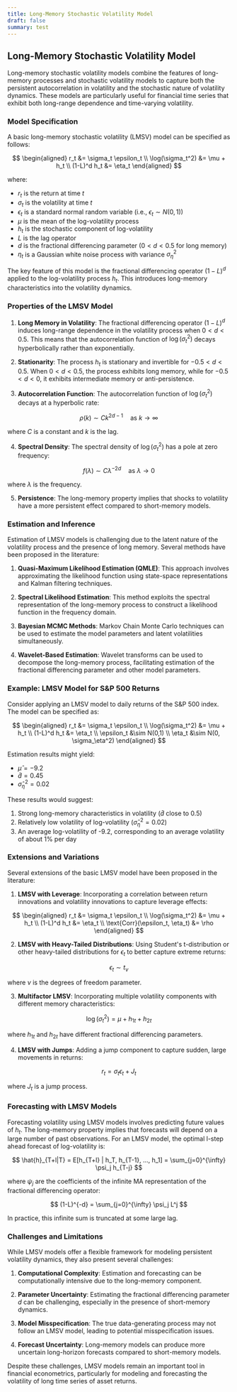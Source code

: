 ```yaml
---
title: Long-Memory Stochastic Volatility Model
draft: false
summary: test
---
```



<TOCInline toc={props.toc} asDisclosure />

## Long-Memory Stochastic Volatility Model

Long-memory stochastic volatility models combine the features of long-memory processes and stochastic volatility models to capture both the persistent autocorrelation in volatility and the stochastic nature of volatility dynamics. These models are particularly useful for financial time series that exhibit both long-range dependence and time-varying volatility.

### Model Specification

A basic long-memory stochastic volatility (LMSV) model can be specified as follows:

$$
\begin{aligned}
r_t &= \sigma_t \epsilon_t \\
\log(\sigma_t^2) &= \mu + h_t \\
(1-L)^d h_t &= \eta_t
\end{aligned}
$$

where:

- $r_t$ is the return at time $t$
- $\sigma_t$ is the volatility at time $t$
- $\epsilon_t$ is a standard normal random variable (i.e., $\epsilon_t \sim N(0,1)$)
- $\mu$ is the mean of the log-volatility process
- $h_t$ is the stochastic component of log-volatility
- $L$ is the lag operator
- $d$ is the fractional differencing parameter ($0 < d < 0.5$ for long memory)
- $\eta_t$ is a Gaussian white noise process with variance $\sigma_\eta^2$

The key feature of this model is the fractional differencing operator $(1-L)^d$ applied to the log-volatility process $h_t$. This introduces long-memory characteristics into the volatility dynamics.

### Properties of the LMSV Model

1. **Long Memory in Volatility**: The fractional differencing operator $(1-L)^d$ induces long-range dependence in the volatility process when $0 < d < 0.5$. This means that the autocorrelation function of $\log(\sigma_t^2)$ decays hyperbolically rather than exponentially.

2. **Stationarity**: The process $h_t$ is stationary and invertible for $-0.5 < d < 0.5$. When $0 < d < 0.5$, the process exhibits long memory, while for $-0.5 < d < 0$, it exhibits intermediate memory or anti-persistence.

3. **Autocorrelation Function**: The autocorrelation function of $\log(\sigma_t^2)$ decays at a hyperbolic rate:

$$
\rho(k) \sim C k^{2d-1} \quad \text{as } k \to \infty
$$

where $C$ is a constant and $k$ is the lag.

4. **Spectral Density**: The spectral density of $\log(\sigma_t^2)$ has a pole at zero frequency:

$$
f(\lambda) \sim C \lambda^{-2d} \quad \text{as } \lambda \to 0
$$

where $\lambda$ is the frequency.

5. **Persistence**: The long-memory property implies that shocks to volatility have a more persistent effect compared to short-memory models.

### Estimation and Inference

Estimation of LMSV models is challenging due to the latent nature of the volatility process and the presence of long memory. Several methods have been proposed in the literature:

1. **Quasi-Maximum Likelihood Estimation (QMLE)**: This approach involves approximating the likelihood function using state-space representations and Kalman filtering techniques.

2. **Spectral Likelihood Estimation**: This method exploits the spectral representation of the long-memory process to construct a likelihood function in the frequency domain.

3. **Bayesian MCMC Methods**: Markov Chain Monte Carlo techniques can be used to estimate the model parameters and latent volatilities simultaneously.

4. **Wavelet-Based Estimation**: Wavelet transforms can be used to decompose the long-memory process, facilitating estimation of the fractional differencing parameter and other model parameters.

### Example: LMSV Model for S&P 500 Returns

Consider applying an LMSV model to daily returns of the S&P 500 index. The model can be specified as:

$$
\begin{aligned}
r_t &= \sigma_t \epsilon_t \\
\log(\sigma_t^2) &= \mu + h_t \\
(1-L)^d h_t &= \eta_t \\
\epsilon_t &\sim N(0,1) \\
\eta_t &\sim N(0, \sigma_\eta^2)
\end{aligned}
$$

Estimation results might yield:

- $\hat{\mu} = -9.2$
- $\hat{d} = 0.45$
- $\hat{\sigma}_\eta^2 = 0.02$

These results would suggest:

1. Strong long-memory characteristics in volatility ($\hat{d}$ close to 0.5)
2. Relatively low volatility of log-volatility ($\hat{\sigma}_\eta^2 = 0.02$)
3. An average log-volatility of -9.2, corresponding to an average volatility of about 1% per day

### Extensions and Variations

Several extensions of the basic LMSV model have been proposed in the literature:

1. **LMSV with Leverage**: Incorporating a correlation between return innovations and volatility innovations to capture leverage effects:

$$
\begin{aligned}
r_t &= \sigma_t \epsilon_t \\
\log(\sigma_t^2) &= \mu + h_t \\
(1-L)^d h_t &= \eta_t \\
\text{Corr}(\epsilon_t, \eta_t) &= \rho
\end{aligned}
$$

2. **LMSV with Heavy-Tailed Distributions**: Using Student's t-distribution or other heavy-tailed distributions for $\epsilon_t$ to better capture extreme returns:

$$
\epsilon_t \sim t_\nu
$$

where $\nu$ is the degrees of freedom parameter.

3. **Multifactor LMSV**: Incorporating multiple volatility components with different memory characteristics:

$$
\log(\sigma_t^2) = \mu + h_{1t} + h_{2t}
$$

where $h_{1t}$ and $h_{2t}$ have different fractional differencing parameters.

4. **LMSV with Jumps**: Adding a jump component to capture sudden, large movements in returns:

$$
r_t = \sigma_t \epsilon_t + J_t
$$

where $J_t$ is a jump process.

### Forecasting with LMSV Models

Forecasting volatility using LMSV models involves predicting future values of $h_t$. The long-memory property implies that forecasts will depend on a large number of past observations. For an LMSV model, the optimal l-step ahead forecast of log-volatility is:

$$
\hat{h}_{T+l|T} = E[h_{T+l} | h_T, h_{T-1}, ..., h_1] = \sum_{j=0}^{\infty} \psi_j h_{T-j}
$$

where $\psi_j$ are the coefficients of the infinite MA representation of the fractional differencing operator:

$$
(1-L)^{-d} = \sum_{j=0}^{\infty} \psi_j L^j
$$

In practice, this infinite sum is truncated at some large lag.

### Challenges and Limitations

While LMSV models offer a flexible framework for modeling persistent volatility dynamics, they also present several challenges:

1. **Computational Complexity**: Estimation and forecasting can be computationally intensive due to the long-memory component.

2. **Parameter Uncertainty**: Estimating the fractional differencing parameter $d$ can be challenging, especially in the presence of short-memory dynamics.

3. **Model Misspecification**: The true data-generating process may not follow an LMSV model, leading to potential misspecification issues.

4. **Forecast Uncertainty**: Long-memory models can produce more uncertain long-horizon forecasts compared to short-memory models.

Despite these challenges, LMSV models remain an important tool in financial econometrics, particularly for modeling and forecasting the volatility of long time series of asset returns.
